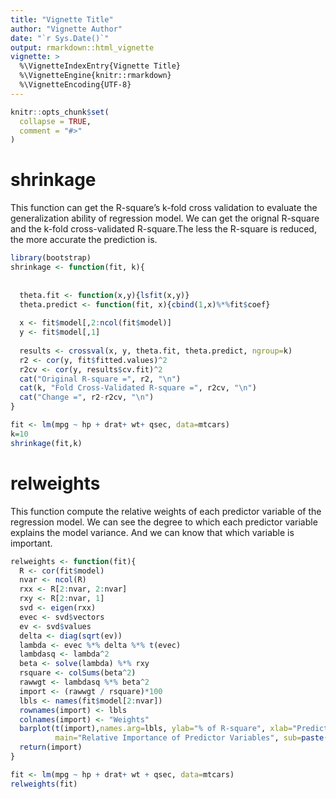 ---
title: "Vignette Title"
author: "Vignette Author"
date: "`r Sys.Date()`"
output: rmarkdown::html_vignette
vignette: >
  %\VignetteIndexEntry{Vignette Title}
  %\VignetteEngine{knitr::rmarkdown}
  %\VignetteEncoding{UTF-8}
---

```{r setup, include = FALSE}
knitr::opts_chunk$set(
  collapse = TRUE,
  comment = "#>"
)
```

# shrinkage

This function can get the R-square's k-fold cross validation to evaluate 
the generalization ability of regression model. We can get the orignal R-square and
the k-fold cross-validated R-square.The less the R-square is reduced, the more accurate the prediction is.

```{r}
library(bootstrap)
shrinkage <- function(fit, k){
  
  
  theta.fit <- function(x,y){lsfit(x,y)}
  theta.predict <- function(fit, x){cbind(1,x)%*%fit$coef}
  
  x <- fit$model[,2:ncol(fit$model)]
  y <- fit$model[,1]
  
  results <- crossval(x, y, theta.fit, theta.predict, ngroup=k)
  r2 <- cor(y, fit$fitted.values)^2
  r2cv <- cor(y, results$cv.fit)^2
  cat("Original R-square =", r2, "\n")
  cat(k, "Fold Cross-Validated R-square =", r2cv, "\n")
  cat("Change =", r2-r2cv, "\n")
}

fit <- lm(mpg ~ hp + drat+ wt+ qsec, data=mtcars)
k=10
shrinkage(fit,k)
```


# relweights

This function compute the relative weights of each predictor variable of the regression model.
We can see the degree to which each predictor variable explains the model variance.
And we can know that which variable is important.

```{r}
relweights <- function(fit){
  R <- cor(fit$model)
  nvar <- ncol(R)
  rxx <- R[2:nvar, 2:nvar]
  rxy <- R[2:nvar, 1]
  svd <- eigen(rxx)
  evec <- svd$vectors
  ev <- svd$values
  delta <- diag(sqrt(ev))
  lambda <- evec %*% delta %*% t(evec)
  lambdasq <- lambda^2
  beta <- solve(lambda) %*% rxy
  rsquare <- colSums(beta^2)
  rawwgt <- lambdasq %*% beta^2
  import <- (rawwgt / rsquare)*100
  lbls <- names(fit$model[2:nvar])
  rownames(import) <- lbls
  colnames(import) <- "Weights"
  barplot(t(import),names.arg=lbls, ylab="% of R-square", xlab="Predictor Variables", 
          main="Relative Importance of Predictor Variables", sub=paste("r-square=", round(rsquare, digits=3)))
  return(import)
}

fit <- lm(mpg ~ hp + drat+ wt + qsec, data=mtcars)
relweights(fit)
```

